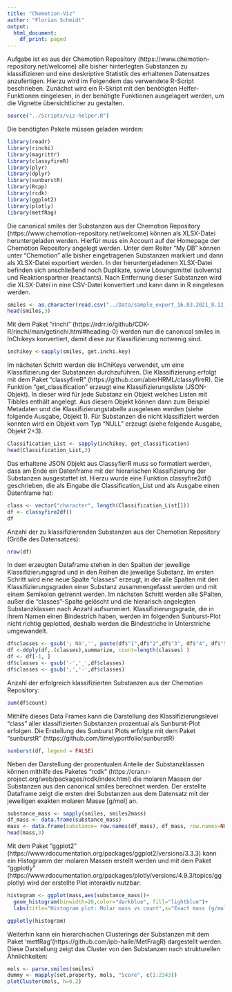 ```yaml
---
title: "Chemotion-Viz"
author: "Florian Schmidt"
output:
  html_document:
    df_print: paged
---
```

Aufgabe ist es aus der Chemotion Repository (https://www.chemotion-repository.net/welcome) alle bisher hinterlegten Substanzen zu klassifizieren und eine deskriptive Statistik des erhaltenen Datensatzes anzufertigen. Hierzu wird im Folgendem das verwendete R-Script beschrieben.
Zunächst wird ein R-Skript mit den benötigten Helfer-Funktionen eingelesen, in der benötigte Funktionen ausgelagert werden, um die Vignette übersichtlicher zu gestalten. 
```r
source("../Scripts/viz-helper.R")
```

Die benötigten Pakete müssen geladen werden:
```r
library(readr)
library(rinchi)
library(magrittr)
library(classyfireR)
library(plyr)
library(dplyr)
library(sunburstR)
library(Rcpp)
library(rcdk)
library(ggplot2)
library(plotly)
library(metfRag)
```


Die canonical smiles der Substanzen aus der Chemotion Repository (https://www.chemotion-repository.net/welcome) können als XLSX-Datei heruntergeladen werden. Hierfür muss ein Account auf der Homepage der Chemotion Repository angelegt werden. Unter dem Reiter "My DB" können unter "Chemotion" alle bisher eingetragenen Substanzen markiert und dann als XLSX-Datei exportiert werden. 
In der heruntergeladenen XLSX-Datei befinden sich anschließend noch Duplikate, sowie Lösungsmittel (solvents) und Reaktionspartner (reactants). Nach Entfernung dieser Substanzen wird die XLSX-Datei in eine CSV-Datei konvertiert und kann dann in R eingelesen werden.
```r
smiles <- as.character(read.csv("../Data/sample_export_16.03.2021_8.12_noDup.csv")[ ,5])
head(smiles,3)
```

Mit dem Paket "rinchi" (https://rdrr.io/github/CDK-R/rinchi/man/getinchi.html#heading-0) werden nun die canonical smiles in InChikeys konvertiert, damit diese zur Klassifizierung notwenig sind.
```r
inchikey <-sapply(smiles, get.inchi.key)
```

Im nächsten Schritt werden die InChiKeys verwendet, um eine Klassifizierung der Substanzen durchzuführen. Die Klassifizierung erfolgt mit dem Paket "classyfireR" (https://github.com/aberHRML/classyfireR). Die Funktion "get_classification" erzeugt eine Klassifizierungsliste (JSON-Objekt). In dieser wird für jede Substanz ein Objekt welches Listen mit Tibbles enthält angelegt. Aus diesem Objekt können dann zum Beispiel Metadaten und die Klassifizierungstabelle ausgelesen werden (siehe folgende Ausgabe, Objekt 1). Für Substanzen die nicht klassifiziert werden konnten wird ein Objekt vom Typ "NULL" erzeugt (siehe folgende Ausgabe, Objekt 2+3).
```r
Classification_List <- sapply(inchikey, get_classification)
head(Classification_List,3)
```

Das erhaltene JSON Objekt aus ClassyfierR muss so formatiert werden, dass am Ende ein Datenframe mit der hierarischen Klassifizierung der Substanzen ausgestattet ist. Hierzu wurde eine Funktion classyfire2df() geschrieben, die als Eingabe die Classification_List und als Ausgabe einen Datenframe hat:
```r
class <- vector("character", length(Classification_List[]))
df <- classyfire2df()
df
```

Anzahl der zu klassifizierenden Substanzen aus der Chemotion Repository (Größe des Datensatzes):
```r
nrow(df)
```

In dem erzeugten Dataframe stehen in den Spalten der jeweilige Klassifizierungsgrad und in den Reihen die jeweilige Substanz. Im ersten Schritt wird eine neue Spalte "classes" erzeugt, in der alle Spalten mit den Klassifizierungsgraden einer Substanz zusammengefasst werden und mit einem Semikolon getrennt werden. Im nächsten Schritt werden alle SPalten, außer die "classes"-Spalte gelöscht und die hierarisch angelegten Substanzklassen nach Anzahl aufsummiert. Klassifizierungsgrade, die in ihrem Namen einen Bindestrich haben, werden im folgenden Sunburst-Plot nicht richtig geplotted, deshalb werden die Bindestriche in Unterstriche umgewandelt.
```r
df$classes <- gsub('; NA','', paste(df$"1",df$"2",df$"3", df$"4", df$"5", df$"6", df$"7",df$"8" ,sep = "; "))
df <-ddply(df,.(classes),summarize, count=length(classes) )
df <- df[-1, ] 
df$classes <- gsub('-','_',df$classes)
df$classes <- gsub(';','-',df$classes)
```

Anzahl der erfolgreich klassifizierten Substanzen aus der Chemotion Repository:
```r
sum(df$count)
```

Mithilfe dieses Data Frames kann die Darstellung des Klassifizierungslevel "class" aller klassifizierten Substanzen prozentual als Sunburst-Plot erfolgen. Die Erstellung des Sunburst Plots erfolgte mit dem Paket "sunburstR" (https://github.com/timelyportfolio/sunburstR)
```r
sunburst(df, legend = FALSE)
```

Neben der Darstellung der prozentualen Anteile der Substanzklassen können mithilfe des Paketes "rcdk" (https://cran.r-project.org/web/packages/rcdk/index.html) die molaren Massen der Substanzen aus den canonical smiles berechnet werden. Der erstellte Dataframe zeigt die ersten drei Substanzen aus dem Datensatz mit der jeweiligen exakten molaren Masse [g/mol] an.
```r
substance_mass <- sapply(smiles, smiles2mass)
df_mass <- data.frame(substance_mass)
mass <- data.frame(substance= row.names(df_mass), df_mass, row.names=NULL)
head(mass,3)
```

Mit dem Paket "ggplot2" (https://www.rdocumentation.org/packages/ggplot2/versions/3.3.3) kann ein Histogramm der molaren Massen erstellt werden und mit dem Paket "ggplotly" (https://www.rdocumentation.org/packages/plotly/versions/4.9.3/topics/ggplotly) wird der erstellte Plot interaktiv nutzbar:
```r
histogram <- ggplot(mass,aes(substance_mass))+
  geom_histogram(binwidth=20,color="darkblue", fill="lightblue")+
  labs(title="Histogram plot: Molar mass vs count",x="Exact mass (g/mol)", y = "Count")

ggplotly(histogram)
```

Weiterhin kann ein hierarchischen Clusterings der Substanzen mit dem Paket 'metfRag'(https://github.com/ipb-halle/MetFragR) dargestellt werden. Diese Darstellung zeigt das Cluster von den Substanzen nach strukturellen Ähnlichkeiten:
```r
mols <- parse.smiles(smiles)
dummy <- mapply(set.property, mols, "Score", c(1:2343))
plotCluster(mols, h=0.2)
```

